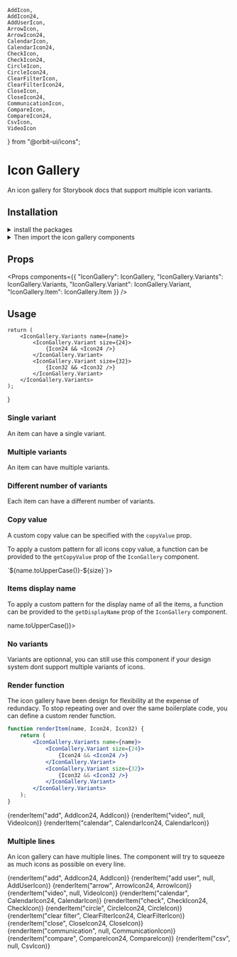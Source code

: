     AddIcon,
    AddIcon24,
    AddUserIcon,
    ArrowIcon,
    ArrowIcon24,
    CalendarIcon,
    CalendarIcon24,
    CheckIcon,
    CheckIcon24,
    CircleIcon,
    CircleIcon24,
    ClearFilterIcon,
    ClearFilterIcon24,
    CloseIcon,
    CloseIcon24,
    CommunicationIcon,
    CompareIcon,
    CompareIcon24,
    CsvIcon,
    VideoIcon
} from "@orbit-ui/icons";

<Meta title="Usage" />

<Anchor storyId="usage--single-variant" />

# Icon Gallery

An icon gallery for Storybook docs that support multiple icon variants.

## Installation

<details><summary>install the packages</summary>

```bash
npm i -D storybook-icon-gallery react-spring
```

</details>

<details><summary>Then import the icon gallery components</summary>

```js
import { IconGallery } from "storybook-icon-gallery";
```

</details>

## Props

<Props
    components={{
        "IconGallery": IconGallery,
        "IconGallery.Variants": IconGallery.Variants,
        "IconGallery.Variant": IconGallery.Variant,
        "IconGallery.Item": IconGallery.Item
    }}
/>

## Usage

    return (
        <IconGallery.Variants name={name}>
            <IconGallery.Variant size={24}>
                {Icon24 && <Icon24 />}
            </IconGallery.Variant>
            <IconGallery.Variant size={32}>
                {Icon32 && <Icon32 />}
            </IconGallery.Variant>
        </IconGallery.Variants>
    );
}

### Single variant

An item can have a single variant.

<Preview>
    <Story name="single variant">
        <IconGallery>
            <IconGallery.Variants name="add">
                <IconGallery.Variant size={24}>
                    <AddIcon24 />
                </IconGallery.Variant>
            </IconGallery.Variants>
        </IconGallery>
    </Story>
</Preview>

### Multiple variants

An item can have multiple variants.

<Preview>
    <Story name="multiple variants">
        <IconGallery>
            <IconGallery.Variants name="add">
                <IconGallery.Variant size={24}>
                    <AddIcon24 />
                </IconGallery.Variant>
                <IconGallery.Variant size={32}>
                    <AddIcon />
                </IconGallery.Variant>
            </IconGallery.Variants>
        </IconGallery>
    </Story>
</Preview>

### Different number of variants

Each item can have a different number of variants.

<Preview>
    <Story name="different number of variants">
        <IconGallery>
            <IconGallery.Variants name="add">
                <IconGallery.Variant size={24}>
                    <AddIcon24 />
                </IconGallery.Variant>
                <IconGallery.Variant size={32}>
                    <AddIcon />
                </IconGallery.Variant>
            </IconGallery.Variants>
            <IconGallery.Variants name="video">
                <IconGallery.Variant size={32}>
                    <VideoIcon />
                </IconGallery.Variant>
            </IconGallery.Variants>
            <IconGallery.Variants name="calendar">
                <IconGallery.Variant size={24}>
                    <CalendarIcon24 />
                </IconGallery.Variant>
                <IconGallery.Variant size={32}>
                    <CalendarIcon />
                </IconGallery.Variant>
            </IconGallery.Variants>
            <IconGallery.Variants name="check">
                <IconGallery.Variant size={24}>
                </IconGallery.Variant>
                <IconGallery.Variant size={32}>
                    <CheckIcon />
                </IconGallery.Variant>
            </IconGallery.Variants>
        </IconGallery>
    </Story>
</Preview>

### Copy value

A custom copy value can be specified with the `copyValue` prop.

<Preview>
    <Story name="copy value">
        <IconGallery>
            <IconGallery.Variants name="add">
                <IconGallery.Variant size={24} copyValue="AddIcon24">
                    <AddIcon24 />
                </IconGallery.Variant>
            </IconGallery.Variants>
        </IconGallery>
    </Story>
</Preview>

To apply a custom pattern for all icons copy value, a function can be provided to the `getCopyValue` prop of the `IconGallery` component.

<Preview>
    <Story name="get copy value">
        <IconGallery getCopyValue={({ name, size }) => `${name.toUpperCase()}-${size}`}>
            <IconGallery.Variants name="add">
                <IconGallery.Variant size={24}>
                    <AddIcon24 />
                </IconGallery.Variant>
            </IconGallery.Variants>
        </IconGallery>
    </Story>
</Preview>

### Items display name

To apply a custom pattern for the display name of all the items, a function can be provided to the `getDisplayName` prop of the `IconGallery` component.

<Preview>
    <Story name="get display name">
        <IconGallery getDisplayName={({ name }) => name.toUpperCase()}>
            <IconGallery.Variants name="add">
                <IconGallery.Variant size={24}>
                    <AddIcon24 />
                </IconGallery.Variant>
            </IconGallery.Variants>
        </IconGallery>
    </Story>
</Preview>

### No variants

Variants are optionnal, you can still use this component if your design system dont support multiple variants of icons.

<Preview>
    <Story name="no-variants">
        <IconGallery>
            <IconGallery.Item name="add" size={32}>
                <AddIcon />
            </IconGallery.Item>
            <IconGallery.Item name="calendar" size={32}>
                <CalendarIcon />
            </IconGallery.Item>
            <IconGallery.Item name="check" size={32}>
                <CheckIcon />
            </IconGallery.Item>
            <IconGallery.Item name="arrow" size={24}>
                <ArrowIcon24 />
            </IconGallery.Item>
            <IconGallery.Item name="circle" size={24}>
                <CircleIcon24 />
            </IconGallery.Item>
            <IconGallery.Item name="csv" size={32}>
                <CsvIcon />
            </IconGallery.Item>
        </IconGallery>
    </Story>
</Preview>

### Render function

The icon gallery have been design for flexibility at the expense of redundacy. To stop repeating over and over the same boilerplate code, you can define a custom render function.

```jsx
function renderItem(name, Icon24, Icon32) {
    return (
        <IconGallery.Variants name={name}>
            <IconGallery.Variant size={24}>
                {Icon24 && <Icon24 />}
            </IconGallery.Variant>
            <IconGallery.Variant size={32}>
                {Icon32 && <Icon32 />}
            </IconGallery.Variant>
        </IconGallery.Variants>
    );
}
```

<Preview>
    <Story name="render function">
        <IconGallery>
            {renderItem("add", AddIcon24, AddIcon)}
            {renderItem("video", null, VideoIcon)}
            {renderItem("calendar", CalendarIcon24, CalendarIcon)}
        </IconGallery>
    </Story>
</Preview>

### Multiple lines

An icon gallery can have multiple lines. The component will try to squeeze as much icons as possible on every line.

<Preview>
    <Story name="multiple lines">
        <IconGallery>
            {renderItem("add", AddIcon24, AddIcon)}
            {renderItem("add user", null, AddUserIcon)}
            {renderItem("arrow", ArrowIcon24, ArrowIcon)}
            {renderItem("video", null, VideoIcon)}
            {renderItem("calendar", CalendarIcon24, CalendarIcon)}
            {renderItem("check", CheckIcon24, CheckIcon)}
            {renderItem("circle", CircleIcon24, CircleIcon)}
            {renderItem("clear filter", ClearFilterIcon24, ClearFilterIcon)}
            {renderItem("close", CloseIcon24, CloseIcon)}
            {renderItem("communication", null, CommunicationIcon)}
            {renderItem("compare", CompareIcon24, CompareIcon)}
            {renderItem("csv", null, CsvIcon)}
        </IconGallery>
    </Story>
</Preview>





